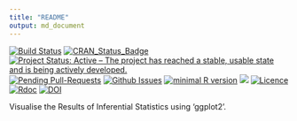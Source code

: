 ```yaml
---
title: "README"
output: md_document
---
```

[![Build Status](https://travis-ci.org/okgreece/gginference.svg?branch=master)](https://travis-ci.org/okgreece/gginference)
[![CRAN_Status_Badge](https://www.r-pkg.org/badges/version/gginference)](https://cran.r-project.org/package=gginference)
[![Project Status: Active – The project has reached a stable, usable state and is being actively developed.](http://www.repostatus.org/badges/latest/active.svg)](http://www.repostatus.org/#active)
[![Pending Pull-Requests](http://githubbadges.herokuapp.com/okgreece/gginference/pulls.svg)](https://github.com/okgreece/gginference/pulls)
[![Github Issues](http://githubbadges.herokuapp.com/okgreece/gginference/issues.svg)](https://github.com/okgreece/gginference/issues)
[![minimal R version](https://img.shields.io/badge/R%3E%3D-3.1-6666ff.svg)](https://cran.r-project.org/)
[![](http://cranlogs.r-pkg.org/badges/grand-total/gginference)](http://cran.rstudio.com/web/packages/gginference/index.html)
[![Licence](https://img.shields.io/badge/licence-GPL--2-blue.svg)](https://www.gnu.org/licenses/old-licenses/gpl-2.0.html)
[![Rdoc](http://www.rdocumentation.org/badges/version/gginference)](http://www.rdocumentation.org/packages/gginference)
[![DOI](https://zenodo.org/badge/DOI/10.5281/zenodo.1289784.svg)](https://doi.org/10.5281/zenodo.1289784)


Visualise the Results of Inferential Statistics using 'ggplot2'.
